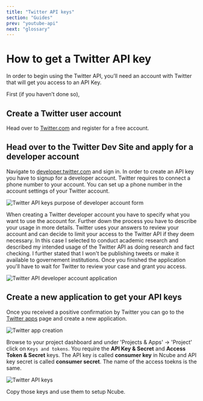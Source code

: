 ```yaml
---
title: "Twitter API keys"
section: "Guides"
prev: "youtube-api"
next: "glossary"
---
```


# How to get a Twitter API key

In order to begin using the Twitter API, you’ll need an account with Twitter that will get you access to an API Key.

First (if you haven’t done so),

## Create a Twitter user account

Head over to [Twitter.com](https://twitter.com/) and register for a free account.

## Head over to the Twitter Dev Site and apply for a developer account

Navigate to [developer.twitter.com](https://developer.twitter.com/) and sign in. In order to create an API key you have to signup for a developer account. Twitter requires to connect a phone number to your account. You can set up a phone number in the account settings of your Twitter account.

![Twitter API keys purpose of developer account form](../assets/twitter-api-purpose-form.png "Twitter API keys purpose")

When creating a Twitter developer account you have to specify what you want to use the account for. Further down the process you have to describe your usage in more details. Twitter uses your answers to review your account and can decide to limit your access to the Twitter API if they deem necessary. In this case I selected to conduct academic research and described my intended usage of the Twitter API as doing research and fact checking. I further stated that I won't be publishing tweets or make it available to governement institutions. Once you finished the application you'll have to wait for Twitter to review your case and grant you access.

![Twitter API developer account application](../assets/twitter-api-application.png "Twitter API developer application")

## Create a new application to get your API keys

Once you received a positive confirmation by Twitter you can go to the [Twitter apps](https://developer.twitter.com/en/apps) page and create a new application.

![Twitter app creation](../assets/twitter-api-app.png "Twitter API create application")

Browse to your project dashboard and under 'Projects & Apps' -> 'Project' click on `Keys and tokens`. You require the **API Key & Secret** and **Access Token & Secret** keys. The API key is called **consumer key** in Ncube and API key secret is called **consumer secret**. The name of the access toekns is the same.

![Twitter API keys](../assets/twitter-api-keys.png "Twitter API keys")

Copy those keys and use them to setup Ncube.
